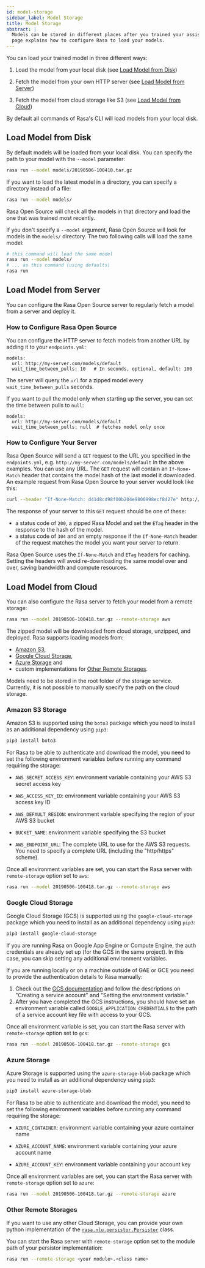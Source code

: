```yaml
---
id: model-storage
sidebar_label: Model Storage
title: Model Storage
abstract: |
  Models can be stored in different places after you trained your assistant. This
  page explains how to configure Rasa to load your models.
---
```


You can load your trained model in three different ways:

1. Load the model from your local disk (see [Load Model from Disk](./model-storage.mdx#load-model-from-disk))

2. Fetch the model from your own HTTP server (see [Load Model from Server](./model-storage.mdx#load-model-from-server))

3. Fetch the model from cloud storage like S3 (see [Load Model from Cloud](./model-storage.mdx#load-model-from-cloud))

By default all commands of Rasa's CLI will load models from your local disk.

## Load Model from Disk

By default models will be loaded from your local disk. You can specify the path
to your model with the `--model` parameter:

```bash
rasa run --model models/20190506-100418.tar.gz
```

If you want to load the latest model in a directory, you can specify
a directory instead of a file:

```bash
rasa run --model models/
```

Rasa Open Source will check all the models in that directory and load the one that was trained
most recently.

If you don't specify a `--model` argument, Rasa Open Source will look for models in the  `models/` directory. The two following calls
will load the same model:

```bash
# this command will load the same model
rasa run --model models/
# ... as this command (using defaults)
rasa run
```

## Load Model from Server

You can configure the Rasa Open Source server to regularly fetch
a model from a server and deploy it.

### How to Configure Rasa Open Source

You can configure the HTTP server to fetch models from another URL
by adding it to your `endpoints.yml`:

```yaml-rasa title="endpoints.yml"
models:
  url: http://my-server.com/models/default
  wait_time_between_pulls: 10   # In seconds, optional, default: 100
```
The server will query the `url` for a zipped model every `wait_time_between_pulls`
seconds.

If you want to pull the model only when starting up the server, you can set the time
between pulls to `null`:

```yaml-rasa title="endpoints.yml"
models:
  url: http://my-server.com/models/default
  wait_time_between_pulls: null  # fetches model only once
```

### How to Configure Your Server

Rasa Open Source will send a `GET` request to the URL you specified in the
`endpoints.yml`, e.g. `http://my-server.com/models/default` in the above examples.
You can use any URL.
The `GET` request will contain an `If-None-Match` header that contains the
model hash of the last model it downloaded. An example request from Rasa Open
Source to your server would look like this:

```bash
curl --header "If-None-Match: d41d8cd98f00b204e9800998ecf8427e" http://my-server.com/models/default
```

The response of your server to this `GET` request should be one of these:
- a status code of `200`, a zipped Rasa Model and set the `ETag` header in
  the response to the hash of the model.
- a status code of `304` and an empty response if the `If-None-Match`
  header of the request matches the model you want your server to return.

Rasa Open Source uses the `If-None-Match` and `ETag` headers for caching. Setting
the headers will avoid re-downloading the same model over and over, saving
bandwidth and compute resources.

## Load Model from Cloud

You can also configure the Rasa server to fetch your model from a remote storage:

```bash
rasa run --model 20190506-100418.tar.gz --remote-storage aws
```

The zipped model will be downloaded from cloud storage, unzipped, and deployed.
Rasa supports loading models from:
- [Amazon S3](https://aws.amazon.com/s3/),
- [Google Cloud Storage](https://cloud.google.com/storage/),
- [Azure Storage](https://azure.microsoft.com/services/storage/) and
- custom implementations for
  [Other Remote Storages](./model-storage.mdx#other-remote-storages).

Models need to be stored in the root folder of the storage service. Currently, it is
not possible to manually specify the path on the cloud storage.

### Amazon S3 Storage

Amazon S3 is supported using the `boto3` package which you need to install
as an additional dependency using `pip3`:
```bash
pip3 install boto3
```

For Rasa to be able to authenticate and download the model, you need to set the
following environment variables before running any command requiring the storage:

* `AWS_SECRET_ACCESS_KEY`: environment variable containing your AWS S3 secret access key

* `AWS_ACCESS_KEY_ID`: environment variable containing your AWS S3 access key ID

* `AWS_DEFAULT_REGION`: environment variable specifying the region of your AWS S3 bucket

* `BUCKET_NAME`: environment variable specifying the S3 bucket

* `AWS_ENDPOINT_URL`: The complete URL to use for the AWS S3 requests. You need to
  specify a complete URL (including the "http/https" scheme).


Once all environment variables are set, you can start the Rasa server with
`remote-storage` option set to `aws`:

```bash
rasa run --model 20190506-100418.tar.gz --remote-storage aws
```

### Google Cloud Storage

Google Cloud Storage (GCS) is supported using the `google-cloud-storage` package
which you need to install as an additional dependency using `pip3`:
```bash
pip3 install google-cloud-storage
```

If you are running Rasa on Google App Engine or Compute Engine, the auth
credentials are already set up (for the GCS in the same project). In this case,
you can skip setting any additional environment variables.

If you are running locally or on a machine outside of GAE or GCE you need to
provide the authentication details to Rasa manually:
1. Check out the [GCS documentation](https://cloud.google.com/docs/authentication/getting-started#auth-cloud-implicit-python)
   and follow the descriptions on "Creating a service account" and
   "Setting the environment variable."
2. After you have completed the GCS instructions, you should have set an environment
   variable called `GOOGLE_APPLICATION_CREDENTIALS` to the path of a service account
   key file with access to your GCS.

Once all environment variable is set, you can start the Rasa server with
`remote-storage` option set to `gcs`:

```bash
rasa run --model 20190506-100418.tar.gz --remote-storage gcs
```

### Azure Storage

Azure Storage is supported using the `azure-storage-blob` package which you need
to install as an additional dependency using `pip3`:
```bash
pip3 install azure-storage-blob
```

For Rasa to be able to authenticate and download the model, you need to set the
following environment variables before running any command requiring the storage:

* `AZURE_CONTAINER`: environment variable containing your azure container name

* `AZURE_ACCOUNT_NAME`: environment variable containing your azure account name

* `AZURE_ACCOUNT_KEY`: environment variable containing your account key

Once all environment variables are set, you can start the Rasa server with
`remote-storage` option set to `azure`:

```bash
rasa run --model 20190506-100418.tar.gz --remote-storage azure
```

### Other Remote Storages

If you want to use any other Cloud Storage, you can provide your own python
implementation of the [`rasa.nlu.persistor.Persistor`](/reference/rasa/nlu/persistor) class.

You can start the Rasa server with `remote-storage` option set to
the module path of your persistor implementation:

```bash
rasa run --remote-storage <your module>.<class name>
```
